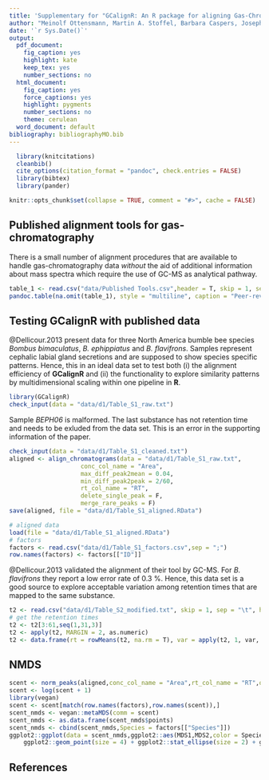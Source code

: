 ```yaml
---
title: 'Supplementary for "GCalignR: An R package for aligning Gas-Chromatography data"'
author: "Meinolf Ottensmann, Martin A. Stoffel, Barbara Caspers, Joseph I. Hoffman"
date: '`r Sys.Date()`'
output:
  pdf_document:
    fig_caption: yes
    highlight: kate
    keep_tex: yes
    number_sections: no
  html_document:
    fig_caption: yes
    force_captions: yes
    highlight: pygments
    number_sections: no
    theme: cerulean
  word_document: default
bibliography: bibliographyMO.bib
---
```


```r
  library(knitcitations)
  cleanbib()
  cite_options(citation_format = "pandoc", check.entries = FALSE)
  library(bibtex)
  library(pander)
``` 
```r
knitr::opts_chunk$set(collapse = TRUE, comment = "#>", cache = FALSE) 
```
## Published alignment tools for gas-chromatography
There is a small number of alignment procedures that are available to handle gas-chromatography data *without* the aid of additional information about mass spectra which require the use of GC-MS as analytical pathway.

```r
table_1 <- read.csv("data/Published Tools.csv",header = T, skip = 1, sep = ";")
pandoc.table(na.omit(table_1), style = "multiline", caption = "Peer-reviewed alignment tools for gas-chromatography data. Note: Unlisted are programs using mass-spectra of GC-MS runs",split.table = Inf)
```

## Testing GCalignR with published data 

@Dellicour.2013 present data for three North America bumble bee species *Bombus bimaculatus*, *B. ephippiatus* and
*B. flavifrons*. Samples represent cephalic labial gland secretions and are supposed to show species specific patterns. Hence, this in an ideal data set to test both (i) the alignment efficiency of **GCalignR** and (ii) the functionality to explore similarity patterns by multidimensional scaling within one pipeline in **R**.

```r
library(GCalignR)
check_input(data = "data/d1/Table_S1_raw.txt")
``` 

Sample *BEPH06* is malformed. The last substance has not retention time and needs to be exluded from the data set. This is an error in the supporting information of the paper.

```r
check_input(data = "data/d1/Table_S1_cleaned.txt")
aligned <- align_chromatograms(data = "data/d1/Table_S1_raw.txt",
                    conc_col_name = "Area",
                    max_diff_peak2mean = 0.04,
                    min_diff_peak2peak = 2/60,
                    rt_col_name = "RT",
                    delete_single_peak = F,
                    merge_rare_peaks = F)
save(aligned, file = "data/d1/Table_S1_aligned.RData")
```
```r
# aligned data
load(file = "data/d1/Table_S1_aligned.RData")
# factors
factors <- read.csv("data/d1/Table_S1_factors.csv",sep = ";")
row.names(factors) <- factors[["ID"]]
```

@Dellicour.2013 validated the alignment of their tool by GC-MS. For *B. flavifrons* they report a low error rate of 0.3 %. Hence, this data set is a good source to explore acceptable variation among retention times that are mapped to the same substance. 

```r
t2 <- read.csv("data/d1/Table_S2_modified.txt", skip = 1, sep = "\t", header = FALSE)
# get the retention times
t2 <- t2[3:61,seq(1,31,3)]
t2 <- apply(t2, MARGIN = 2, as.numeric)
t2 <- data.frame(rt = rowMeans(t2, na.rm = T), var = apply(t2, 1, var, na.rm = T), range = apply(t2,1, function(x) max(x) - min(x))) 
```
## NMDS
```r
scent <- norm_peaks(aligned,conc_col_name = "Area",rt_col_name = "RT",out = "data.frame")
scent <- log(scent + 1) 
library(vegan)
scent <- scent[match(row.names(factors),row.names(scent)),] 
scent_nmds <- vegan::metaMDS(comm = scent) 
scent_nmds <- as.data.frame(scent_nmds$points) 
scent_nmds <- cbind(scent_nmds,Species = factors[["Species"]])  
ggplot2::ggplot(data = scent_nmds,ggplot2::aes(MDS1,MDS2,color = Species)) +
    ggplot2::geom_point(size = 4) + ggplot2::stat_ellipse(size = 2) + ggplot2::labs(title = "", x = "MDS1", y = "MDS2") + ggplot2::theme_void()
```

## References